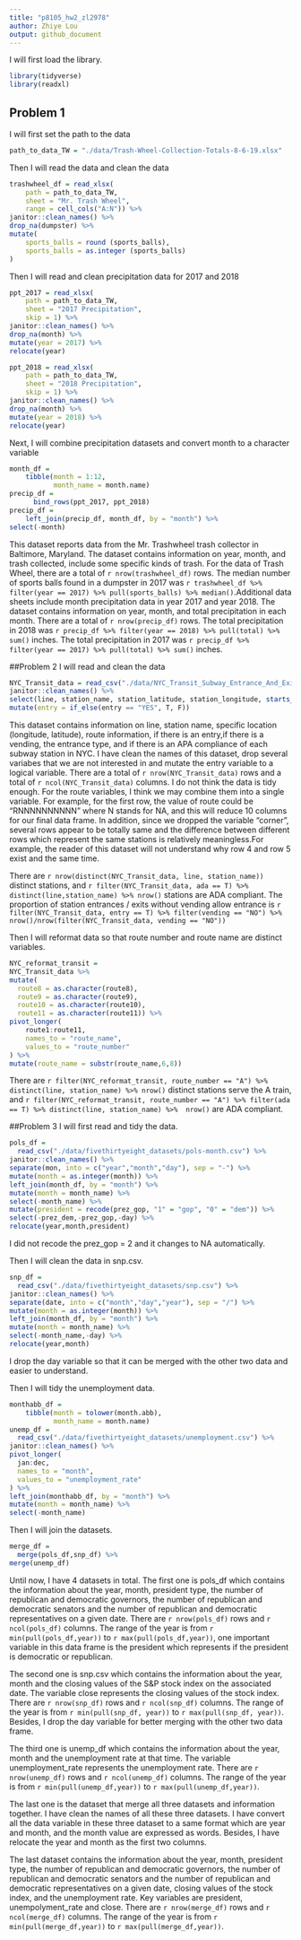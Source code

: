 ```yaml
---
title: "p8105_hw2_zl2978"
author: Zhiye Lou
output: github_document
---
```

I will first load the library.
```r
library(tidyverse)
library(readxl)
```

## Problem 1
I will first set the path to the data
```r
path_to_data_TW = "./data/Trash-Wheel-Collection-Totals-8-6-19.xlsx"
```

Then I will read the data and clean the data
```r
trashwheel_df = read_xlsx(
    path = path_to_data_TW,
    sheet = "Mr. Trash Wheel",
    range = cell_cols("A:N")) %>% 
janitor::clean_names() %>% 
drop_na(dumpster) %>% 
mutate(
    sports_balls = round (sports_balls),
    sports_balls = as.integer (sports_balls)
)
```

Then I will read and clean precipitation data for 2017 and 2018
```r
ppt_2017 = read_xlsx(
    path = path_to_data_TW,
    sheet = "2017 Precipitation",
    skip = 1) %>% 
janitor::clean_names() %>% 
drop_na(month) %>% 
mutate(year = 2017) %>% 
relocate(year)

ppt_2018 = read_xlsx(
    path = path_to_data_TW,
    sheet = "2018 Precipitation",
    skip = 1) %>% 
janitor::clean_names() %>% 
drop_na(month) %>% 
mutate(year = 2018) %>% 
relocate(year)
```

Next, I will combine precipitation datasets and convert month to a character variable
```r
month_df = 
    tibble(month = 1:12,
           month_name = month.name)
precip_df = 
	  bind_rows(ppt_2017, ppt_2018)
precip_df =
  	left_join(precip_df, month_df, by = "month") %>% 
select(-month)
```

This dataset reports data from the Mr. Trashwheel trash collector in Baltimore, Maryland. The dataset contains information on year, month, and trash collected, include some specific kinds of trash. For the data of Trash Wheel, there are a total of `r nrow(trashwheel_df)` rows. The median number of sports balls found in a dumpster in 2017 was `r trashwheel_df %>% filter(year == 2017) %>% pull(sports_balls) %>% median()`.Additional data sheets include month precipitation data in year 2017 and year 2018. The dataset contains information on year, month, and total precipitation in each month. There are a total of `r nrow(precip_df)` rows. The total precipitation in 2018 was `r precip_df %>% filter(year == 2018) %>% pull(total) %>% sum()` inches. The total precipitation in 2017 was `r precip_df %>% filter(year == 2017) %>% pull(total) %>% sum()` inches. 

##Problem 2
I will read and clean the data
```r
NYC_Transit_data = read_csv("./data/NYC_Transit_Subway_Entrance_And_Exit_data.csv") %>% 
janitor::clean_names() %>% 
select(line, station_name, station_latitude, station_longitude, starts_with("route"), entry, vending, entrance_type, ada) %>% 
mutate(entry = if_else(entry == "YES", T, F)) 
```
This dataset contains information on line, station name, specific location (longitude, latitude), route information, if there is an entry,if there is a vending, the entrance type, and if there is an APA compliance of each subway station in NYC. 
I have clean the names of this dataset, drop several variabes that we are not interested in and mutate the entry variable to a logical variable.
There are a total of `r nrow(NYC_Transit_data)` rows and a total of `r ncol(NYC_Transit_data)` columns.
I do not think the data is tidy enough. For the route variables, I think we may combine them into a single variable. For example, for the first row, the value of route could be "RNNNNNNNNNN" where N stands for NA, and this will reduce 10 columns for our final data frame. In addition, since we dropped the variable "corner", several rows appear to be totally same and the difference between different rows which represent the same stations is relatively meaningless.For example, the reader of this dataset will not understand why row 4 and row 5 exist and the same time.

There are `r nrow(distinct(NYC_Transit_data, line, station_name))` distinct stations, and `r filter(NYC_Transit_data, ada == T) %>% distinct(line,station_name) %>% nrow()` stations are ADA compliant. The proportion of station entrances / exits without vending allow entrance is `r filter(NYC_Transit_data, entry == T) %>% filter(vending == "NO") %>% nrow()/nrow(filter(NYC_Transit_data, vending == "NO"))`

Then I will reformat data so that route number and route name are distinct variables.
```r
NYC_reformat_transit = 
NYC_Transit_data %>% 
mutate(
  route8 = as.character(route8),
  route9 = as.character(route9),
  route10 = as.character(route10),
  route11 = as.character(route11)) %>% 
pivot_longer(
    route1:route11,
    names_to = "route_name",
    values_to = "route_number" 
) %>% 
mutate(route_name = substr(route_name,6,8)) 
```
There are `r filter(NYC_reformat_transit, route_number == "A") %>% distinct(line, station_name) %>% nrow()` distinct stations serve the A train, and `r filter(NYC_reformat_transit, route_number == "A") %>% filter(ada == T) %>% distinct(line, station_name) %>%  nrow()` are ADA compliant.

##Problem 3
I will first read and tidy the data.
```r
pols_df = 
  read_csv("./data/fivethirtyeight_datasets/pols-month.csv") %>% 
janitor::clean_names() %>% 
separate(mon, into = c("year","month","day"), sep = "-") %>%
mutate(month = as.integer(month)) %>% 
left_join(month_df, by = "month") %>% 
mutate(month = month_name) %>% 
select(-month_name) %>% 
mutate(president = recode(prez_gop, "1" = "gop", "0" = "dem")) %>% 
select(-prez_dem,-prez_gop,-day) %>% 
relocate(year,month,president) 
```
I did not recode the prez_gop = 2 and it changes to NA automatically.

Then I will clean the data in snp.csv.
```r
snp_df = 
  read_csv("./data/fivethirtyeight_datasets/snp.csv") %>% 
janitor::clean_names() %>% 
separate(date, into = c("month","day","year"), sep = "/") %>%
mutate(month = as.integer(month)) %>% 
left_join(month_df, by = "month") %>% 
mutate(month = month_name) %>% 
select(-month_name,-day) %>% 
relocate(year,month) 
```
I drop the day variable so that it can be merged with the other two data and easier to understand.

Then I will tidy the unemployment data.
```r
monthabb_df = 
    tibble(month = tolower(month.abb),
           month_name = month.name)
unemp_df = 
  read_csv("./data/fivethirtyeight_datasets/unemployment.csv") %>% 
janitor::clean_names() %>% 
pivot_longer(
  jan:dec,
  names_to = "month",
  values_to = "unemployment_rate"
) %>% 
left_join(monthabb_df, by = "month") %>% 
mutate(month = month_name) %>% 
select(-month_name)
```

Then I will join the datasets.
```r
merge_df =
  merge(pols_df,snp_df) %>% 
merge(unemp_df)
```

Until now, I have 4 datasets in total. The first one is pols_df which contains the information about the year, month, president type, the number of republican and democratic governors, the number of republican and democratic senators and the number of republican and democratic representatives on a given date. There are `r nrow(pols_df)` rows and `r ncol(pols_df)` columns. The range of the year is from `r min(pull(pols_df,year))` to `r max(pull(pols_df,year))`, one important variable in this data frame is the president which represents if the president is democratic or republican.

The second one is snp.csv which contains the information about the year, month and the closing values of the S&P stock index on the associated date. The variable close represents the closing values of the stock index. There are `r nrow(snp_df)` rows and `r ncol(snp_df)` columns. The range of the year is from `r min(pull(snp_df, year))` to `r max(pull(snp_df, year))`. Besides, I drop the day variable for better merging with the other two data frame.

The third one is unemp_df which contains the information about the year, month and the unemployment rate at that time. The variable unemployment_rate represents the unemployment rate. There are `r nrow(unemp_df)` rows and `r ncol(unemp_df)` columns. The range of the year is from `r min(pull(unemp_df,year))` to `r max(pull(unemp_df,year))`.

The last one is the dataset that merge all three datasets and information together. I have clean the names of all these three datasets. I have convert all the data variable in these three dataset to a same format which are year and month, and the month value are expressed as words. Besides, I have relocate the year and month as the first two columns.

The last dataset contains the information about the year, month, president type, the number of republican and democratic governors, the number of republican and democratic senators and the number of republican and democratic representatives on a given date, closing values of the stock index, and the unemployment rate. Key variables are president, unempolyment_rate and close. There are `r nrow(merge_df)` rows and `r ncol(merge_df)` columns. The range of the year is from `r min(pull(merge_df,year))` to `r max(pull(merge_df,year))`.
